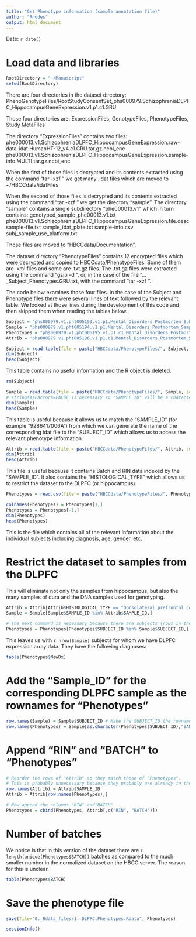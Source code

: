 ---
title: "Get Phenotype information (sample annotation file)"
author: "Rhodes"
output: html_document
---
Date: `r date()`

# Load data and libraries
```{r Load_data_and-libraries, cache=FALSE, message=FALSE}
RootDirectory = "~/Manuscript"
setwd(RootDirectory)
```

There are four directories in the dataset directory:
PhenoGenotypeFiles/RootStudyConsentSet_phs000979.SchizophreniaDLPFC_HippocampusGeneExpression.v1.p1.c1.GRU

Those four directories are:
ExpressionFiles, GenotypeFiles, PhenotypeFiles, Study MetaFiles

The directory "ExpressionFiles" contains two files:
phe000013.v1.SchizophreniaDLPFC_HippocampusGeneExpression.raw-data-idat.HumanHT-12_v4.c1.GRU.tar.gz.ncbi_enc
phe000013.v1.SchizophreniaDLPFC_HippocampusGeneExpression.sample-info.MULTI.tar.gz.ncbi_enc

When the first of those files is decrypted and its contents extracted using the command "tar -xzf <filename>" we get many .idat files which are moved to ~/HBCCdata/idatFiles

When the second of those files is decrypted and its contents extracted using the command "tar -xzf <filename>" we get the directory "sample". The directory "sample" contains a single subdirectory "phe000013.v1" which in turn contains:
genotyped_sample_phe00013.v1.txt
phe000013.v1.SchizophreniaDLPFC_HippocampusGeneExpression.file.desc
sample-file.txt
sample_idat_plate.txt
sample-info.csv
subj_sample_use_platform.txt

Those files are moved to "HBCCdata/Documentation".

The dataset directory "PhenotypeFiles" contains 12 encrypted files which were decrypted and copied to HBCCdata/PhenotypeFiles. Some of them are .xml files and some are .txt.gz files. The .txt.gz files were extracted using the command "gzip -d <filename>", or, in the case of the file "..._Subject_Phenotypes.GRU.txt, with the command "tar -xzf <filename>".

The code below examines those four files. In the case of the Subject and Phenotype files there were several lines of text followed by the relevant table. We looked at those lines during the development of this code and then skipped them when reading the tables below.
```{r Get_file_names, cache=FALSE}
Subject = "phs000979.v1.pht005193.v1.p1.Mental_Disorders_Postmortem_Subject.MULTI.txt"
Sample = "phs000979.v1.pht005194.v1.p1.Mental_Disorders_Postmortem_Sample.MULTI.txt"
Phenotypes = "phs000979.v1.pht005195.v1.p1.c1.Mental_Disorders_Postmortem_Subject_Phenotypes.GRU.txt"
Attrib = "phs000979.v1.pht005196.v1.p1.c1.Mental_Disorders_Postmortem_Sample_Attributes.GRU.txt"
```


```{r Examine_Subject_file, cache=FALSE}
Subject = read.table(file = paste("HBCCdata/PhenotypeFiles/", Subject, sep=""), skip = 9, header = TRUE, sep = "")
dim(Subject)
head(Subject)
```

This table contains no useful information and the R object is deleted.

```{r Delete_"Subject", cache=FALSE}
rm(Subject)
```


```{r Examine_Sample.Multi, cache=FALSE}
Sample = read.table(file = paste("HBCCdata/PhenotypeFiles/", Sample, sep=""), header = TRUE, sep = "\t", stringsAsFactors = FALSE) 
# stringsAsFactors=FALSE is necessary so "SAMPLE_ID" will be a character string and can be used as rownames.
dim(Sample)
head(Sample)
```

This table is useful because it allows us to match the "SAMPLE_ID" (for example "9286417006A") from which we can generate the name of the corresponding idat file to the "SUBJECT_ID" which allows us to access the relevant phenotype information.

```{r Examine_Attributes}
Attrib = read.table(file = paste("HBCCdata/PhenotypeFiles/", Attrib, sep=""), header = TRUE, sep = "\t")
dim(Attrib)
head(Attrib)
```

This file is useful because it contains Batch and RIN data indexed by the "SAMPLE_ID". It also contains the "HISTOLOGICAL_TYPE" which allows us to restrict the dataset to the DLPFC (or hippocampus).
```{r Examine_Phenotypes, cache=FALSE}
Phenotypes = read.csv(file = paste("HBCCdata/PhenotypeFiles/", Phenotypes, sep=""), header = TRUE, sep = "\t", skip = 8, stringsAsFactors = FALSE)  # "stringsAsFactors = FALSE"is necessary so we can use the strings in line 1 as column headers

colnames(Phenotypes) = Phenotypes[1,]
Phenotypes = Phenotypes[-1,]
dim(Phenotypes)
head(Phenotypes)
```

This is the file which contains all of the relevant information about the individual subjects including diagnosis, age, gender, etc.

# Restrict the dataset to samples from the DLPFC
This will eliminate not only the samples from hippocampus, but also the many samples of dura and the DNA samples used for genotyping.
```{r Restrict_to_DLPFC, cache=FALSE}
Attrib = Attrib[Attrib$HISTOLOGICAL_TYPE == "Dorsolateral prefrontal cortex",]
Sample = Sample[Sample$SAMPLE_ID %in% Attrib$SAMPLE_ID,]

# The next command is necessary because there are subjects (rows in the dataframe "Phenotype") for whom we do not have DLPFC expression array data.
Phenotypes = Phenotypes[Phenotypes$SUBJECT_ID %in% Sample$SUBJECT_ID,]
```

This leaves us with `r nrow(Sample)` subjects for whom we have DLPFC expression array data. They have the following diagnoses:
```{r Diagnoses}
table(Phenotypes$NewDx)
```

# Add the "Sample_ID" for the corresponding DLPFC sample as the rownames for "Phenotypes"
```{r Add_rownames_to_"Phenotype", cache=FALSE}
row.names(Sample) = Sample$SUBJECT_ID # Make the SUBJECT_ID the rownames for "Sample" so we can index it
row.names(Phenotypes) = Sample[as.character(Phenotypes$SUBJECT_ID),"SAMPLE_ID"]
```

# Append "RIN" and "BATCH" to "Phenotypes"
```{r}
# Reorder the rows of "Attrib" so they match those of "Phenotypes".
# This is probably unnecessary because they probably are already in the same order, but we're not sure.
row.names(Attrib) = Attrib$SAMPLE_ID
Attrib = Attrib[row.names(Phenotypes),]

# Now append the columns "RIN" and"BATCH"
Phenotypes = cbind(Phenotypes, Attrib[,c("RIN", "BATCH")])
```

# Number of batches
We notice is that in this version of the dataset there are `r length(unique(Phenotypes$BATCH))` batches as compared to the much smaller number in the normalized dataset on the HBCC server. The reason for this is unclear.
```{r Size_of_batches, cache=FALSE}
table(Phenotypes$BATCH)
```

# Save the phenotype file
```{r Save_Phenotypes, cache=FALSE}
save(file="0._Rdata_files/1. DLPFC.Phenotypes.Rdata", Phenotypes)
```


```{r SessionInfo}
sessionInfo()
```

